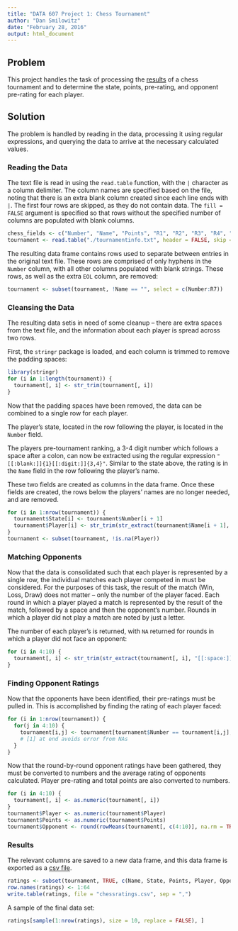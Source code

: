 ```yaml
---
title: "DATA 607 Project 1: Chess Tournament"
author: "Dan Smilowitz"
date: "February 28, 2016"
output: html_document
---
```


## Problem
This project handles the task of processing the [results](https://raw.githubusercontent.com/dsmilo/DATA607/master/tournamentinfo.txt) of a chess tournament and to determine the state, points, pre-rating, and opponent pre-rating for each player.

## Solution
The problem is handled by reading in the data, processing it using regular expressions, and querying the data to arrive at the necessary calculated values.

### Reading the Data
The text file is read in using the `read.table` function, with the `|` character as a column delimiter.  The column names are specified based on the file, noting that there is an extra blank column created since each line ends with `|`.  The first four rows are skipped, as they do not contain data.  The `fill = FALSE` argument is specified so that rows without the specified number of columns are populated with blank columns.

```r
chess_fields <- c("Number", "Name", "Points", "R1", "R2", "R3", "R4", "R5", "R6", "R7", "EOL")
tournament <- read.table("./tournamentinfo.txt", header = FALSE, skip = 4, sep = "|", fill = TRUE, stringsAsFactors = FALSE, col.names = chess_fields)
```

The resulting data frame contains rows used to separate between entries in the original text file.  These rows are comprised of only hyphens in the `Number` column, with all other columns populated with blank strings.  These rows, as well as the extra `EOL` column, are removed:

```r
tournament <- subset(tournament, !Name == "", select = c(Number:R7))
```

### Cleansing the Data
The resulting data setis in need of some cleanup -- there are extra spaces from the text file, and the information about each player is spread across two rows.  

First, the `stringr` package is loaded, and each column is trimmed to remove the padding spaces:

```r
library(stringr)
for (i in 1:length(tournament)) {
  tournament[, i] <- str_trim(tournament[, i])
}
```

Now that the padding spaces have been removed, the data can be combined to a single row for each player.

The player's state, located in the row following the player, is located in the `Number` field.

The players pre-tournament ranking, a 3-4 digit number which follows a space after a colon, can now be extracted using the regular expression `"[[:blank:]]{1}[[:digit:]]{3,4}"`.  Similar to the state above, the rating is in the `Name` field in the row following the player's name.

These two fields are created as columns in the data frame.  Once these fields are created, the rows below the players' names are no longer needed, and are removed.

```r
for (i in 1:nrow(tournament)) {
  tournament$State[i] <- tournament$Number[i + 1]
  tournament$Player[i] <- str_trim(str_extract(tournament$Name[i + 1], "[[:blank:]]{1}[[:digit:]]{3,4}"))
}
tournament <- subset(tournament, !is.na(Player))
```

### Matching Opponents
Now that the data is consolidated such that each player is represented by a single row, the individual matches each player competed in must be considered.  For the purposes of this task, the result of the match (Win, Loss, Draw) does not matter -- only the number of the player faced.  Each round in which a player played a match is represented by the result of the match, followed by a space and then the opponent's number.  Rounds in which a player did not play a match are noted by just a letter.

The number of each player's is returned, with `NA` returned for rounds in which a player did not face an opponent:

```r
for (i in 4:10) {
  tournament[, i] <- str_trim(str_extract(tournament[, i], "[[:space:]]+[[:digit:]]{1,2}"))
}
```

### Finding Opponent Ratings
Now that the opponents have been identified, their pre-ratings must be pulled in.  This is accomplished by finding the rating of each player faced:
```r
for (i in 1:nrow(tournament)) {
  for(j in 4:10) {
    tournament[i,j] <- tournament[tournament$Number == tournament[i,j],12][1]
    # [1] at end avoids error from NAs
  }
}
```

Now that the round-by-round opponent ratings have been gathered, they must be converted to numbers and the average rating of opponents calculated.  Player pre-rating and total points are also converted to numbers.

```r
for (i in 4:10) {
  tournament[, i] <- as.numeric(tournament[, i])
}
tournament$Player <- as.numeric(tournament$Player)
tournament$Points <- as.numeric(tournament$Points)
tournament$Opponent <- round(rowMeans(tournament[, c(4:10)], na.rm = TRUE), 1)
```

### Results
The relevant columns are saved to a new data frame, and this data frame is exported as a [csv file](https://raw.githubusercontent.com/dsmilo/DATA607/master/chessratings.csv).
```r
ratings <- subset(tournament, TRUE, c(Name, State, Points, Player, Opponent))
row.names(ratings) <- 1:64
write.table(ratings, file = "chessratings.csv", sep = ",")
```

A sample of the final data set:
```r
ratings[sample(1:nrow(ratings), size = 10, replace = FALSE), ]
```